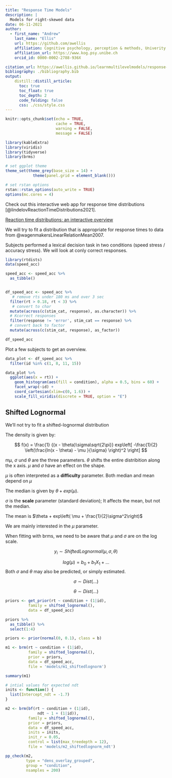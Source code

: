```yaml
---
title: "Response Time Models"
description: | 
  Models for right-skewed data
date: 06-11-2021
author:
  - first_name: "Andrew"
    last_name: "Ellis"
    url: https://github.com/awellis
    affiliation: Cognitive psychology, perception & methods, Univerity of Bern 
    affiliation_url: https://www.kog.psy.unibe.ch
    orcid_id: 0000-0002-2788-936X

citation_url: https://awellis.github.io/learnmultilevelmodels/response-time-models.html
bibliography: ./bibliography.bib
output: 
    distill::distill_article:
      toc: true
      toc_float: true
      toc_depth: 2
      code_folding: false
      css: ./css/style.css
---
```




```r
knitr::opts_chunk$set(echo = TRUE,
                      cache = TRUE,
                      warning = FALSE,
                      message = FALSE)
```

```r
library(kableExtra)
library(viridis)
library(tidyverse)
library(brms)

# set ggplot theme
theme_set(theme_grey(base_size = 14) +
            theme(panel.grid = element_blank()))

# set rstan options
rstan::rstan_options(auto_write = TRUE)
options(mc.cores = 4)
```




:::exercise
Check out this interactive web app for response time distributions [@lindelovReactionTimeDistributions2021].

[Reaction time distributions: an interactive overview](https://lindeloev.shinyapps.io/shiny-rt/)
:::


We will try to fit a distribution that is appropriate for response times to data from @wagenmakersLinearRelationMean2007.

Subjects performed a lexical decision task in two conditions (speed stress / accuracy stress). We will look at conly correct responses.

```r
library(rtdists)
data(speed_acc) 

speed_acc <- speed_acc %>%
  as_tibble()


df_speed_acc <- speed_acc %>% 
   # remove rts under 180 ms and over 3 sec
  filter(rt > 0.18, rt < 3) %>% 
   # convert to char
  mutate(across(c(stim_cat, response), as.character)) %>% 
  # Kcorrect responses
  filter(response != 'error', stim_cat == response) %>% 
  # convert back to factor
  mutate(across(c(stim_cat, response), as_factor))
```


```r
df_speed_acc
```


Plot a few subjects to get an overview.

```r
data_plot <- df_speed_acc %>% 
  filter(id %in% c(1, 8, 11, 15))

data_plot %>% 
  ggplot(aes(x = rt)) + 
    geom_histogram(aes(fill = condition), alpha = 0.5, bins = 60) + 
    facet_wrap(~id) +
    coord_cartesian(xlim=c(0, 1.6)) +
    scale_fill_viridis(discrete = TRUE, option = "E")
```



## Shifted Lognormal

We'll not try to fit a shifted-lognormal distribution


The density is given by:

$$ f(x) = \frac{1} {(x - \theta)\sigma\sqrt{2\pi}} exp\left[ -\frac{1}{2} \left(\frac{ln(x - \theta) - \mu }{\sigma}  \right)^2  \right] $$ 


m$\mu$, $\sigma$ und $\theta$ are the three parameters. $\theta$ shifts the entire distribition along the x axis. $\mu$ and  $\sigma$ have an effect on the shape.  



$\mu$ is often interpreted as a **difficulty** parameter. Both median and mean depend on $\mu$

The median is given by $\theta + exp(\mu)$.     


$\sigma$ is the **scale** parameter (standard deviation); It affects the mean, but not the median.


The mean is $\theta + exp\left( \mu + \frac{1}{2}\sigma^2\right)$


We are mainly interested in the $\mu$ parameter. 

When fitting with brms, we need to be aware that $\mu$ and $\sigma$ are on the log scale.



$$ y_i \sim Shifted Lognormal(\mu, \sigma, \theta) $$

$$ log(\mu) = b_0 + b_1 X_1 + ...$$
Both  $\sigma$ and $\theta$ may also be predicted, or simply estimated.
 

$$  \sigma \sim Dist(...) $$

$$  \theta \sim Dist(...) $$



```r
priors <- get_prior(rt ~ condition + (1|id), 
          family = shifted_lognormal(),
          data = df_speed_acc)

priors %>% 
  as_tibble() %>% 
  select(1:4)
```


```r
priors <- prior(normal(0, 0.1), class = b)
```


```r
m1 <- brm(rt ~ condition + (1|id),
          family = shifted_lognormal(),
          prior = priors,
          data = df_speed_acc,
          file = 'models/m1_shiftedlognorm')
```


```r
summary(m1)
```




```r
# intial values for expected ndt
inits <- function() {
  list(Intercept_ndt = -1.7)
}

m2 <- brm(bf(rt ~ condition + (1|id),
              ndt ~ 1 + (1|id)),
          family = shifted_lognormal(),
          prior = priors,
          data = df_speed_acc,
          inits = inits,
          init_r = 0.05,
          control = list(max_treedepth = 12),
          file = 'models/m2_shiftedlognorm_ndt')
```


```r
pp_check(m2, 
         type = "dens_overlay_grouped", 
         group = "condition",
         nsamples = 200) 
```


